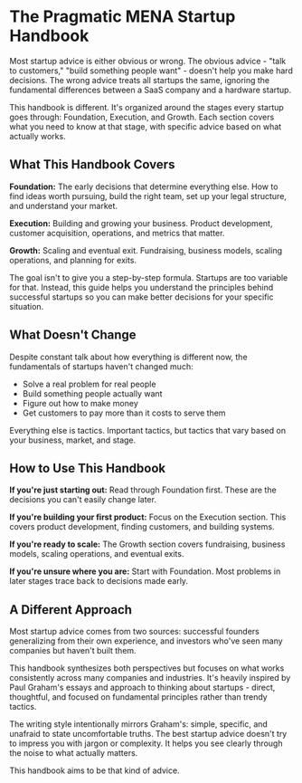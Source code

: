 # The Pragmatic MENA Startup Handbook

Most startup advice is either obvious or wrong. The obvious advice - "talk to customers," "build something people want" - doesn't help you make hard decisions. The wrong advice treats all startups the same, ignoring the fundamental differences between a SaaS company and a hardware startup.

This handbook is different. It's organized around the stages every startup goes through: Foundation, Execution, and Growth. Each section covers what you need to know at that stage, with specific advice based on what actually works.

## What This Handbook Covers

**Foundation:** The early decisions that determine everything else. How to find ideas worth pursuing, build the right team, set up your legal structure, and understand your market.

**Execution:** Building and growing your business. Product development, customer acquisition, operations, and metrics that matter.

**Growth:** Scaling and eventual exit. Fundraising, business models, scaling operations, and planning for exits.

The goal isn't to give you a step-by-step formula. Startups are too variable for that. Instead, this guide helps you understand the principles behind successful startups so you can make better decisions for your specific situation.

## What Doesn't Change

Despite constant talk about how everything is different now, the fundamentals of startups haven't changed much:

- Solve a real problem for real people
- Build something people actually want
- Figure out how to make money
- Get customers to pay more than it costs to serve them

Everything else is tactics. Important tactics, but tactics that vary based on your business, market, and stage.

## How to Use This Handbook

**If you're just starting out:** Read through Foundation first. These are the decisions you can't easily change later.

**If you're building your first product:** Focus on the Execution section. This covers product development, finding customers, and building systems.

**If you're ready to scale:** The Growth section covers fundraising, business models, scaling operations, and eventual exits.

**If you're unsure where you are:** Start with Foundation. Most problems in later stages trace back to decisions made early.

## A Different Approach

Most startup advice comes from two sources: successful founders generalizing from their own experience, and investors who've seen many companies but haven't built them.

This handbook synthesizes both perspectives but focuses on what works consistently across many companies and industries. It's heavily inspired by Paul Graham's essays and approach to thinking about startups - direct, thoughtful, and focused on fundamental principles rather than trendy tactics.

The writing style intentionally mirrors Graham's: simple, specific, and unafraid to state uncomfortable truths. The best startup advice doesn't try to impress you with jargon or complexity. It helps you see clearly through the noise to what actually matters.

This handbook aims to be that kind of advice.